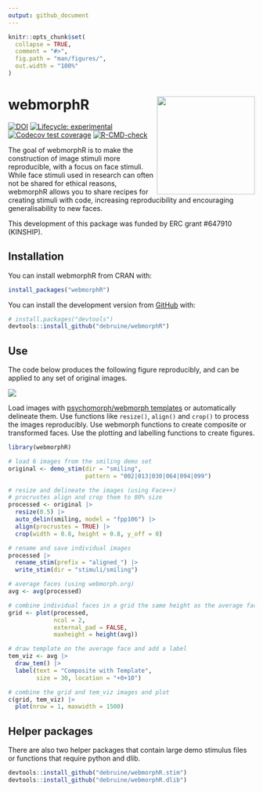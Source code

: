 ```yaml
---
output: github_document
---
```


<!-- README.md is generated from README.Rmd. Please edit that file -->

```r
knitr::opts_chunk$set(
  collapse = TRUE,
  comment = "#>",
  fig.path = "man/figures/",
  out.width = "100%"
)
```

# webmorphR ![](man/figures/logo.png){style="float:right; width:200px;"}

<!-- badges: start -->
[![DOI](https://zenodo.org/badge/357819230.svg)](https://zenodo.org/badge/latestdoi/357819230)
[![Lifecycle: experimental](https://img.shields.io/badge/lifecycle-experimental-orange.svg)](https://lifecycle.r-lib.org/articles/stages.html#experimental)
[![Codecov test coverage](https://codecov.io/gh/debruine/webmorphR/branch/master/graph/badge.svg)](https://app.codecov.io/gh/debruine/webmorphR?branch=master)
[![R-CMD-check](https://github.com/debruine/webmorphR/workflows/R-CMD-check/badge.svg)](https://github.com/debruine/webmorphR/actions)
<!-- badges: end -->

The goal of webmorphR is to make the construction of image stimuli more reproducible, with a focus on face stimuli. While face stimuli used in research can often not be shared for ethical reasons, webmorphR allows you to share recipes for creating stimuli with code, increasing reproducibility and encouraging generalisability to new faces.

This development of this package was funded by ERC grant #647910 (KINSHIP).

## Installation

You can install webmorphR from CRAN with:

``` r
install_packages("webmorphR")
```

You can install the development version from [GitHub](https://github.com/) with:

``` r
# install.packages("devtools")
devtools::install_github("debruine/webmorphR")
```

## Use

The code below produces the following figure reproducibly, and can be applied to any set of original images.

![](man/figures/example.jpg)

Load images with [psychomorph/webmorph templates](https://debruine.github.io/webmorph/getting-started.html#delineate) or automatically delineate them. Use functions like `resize()`, `align()` and `crop()` to process the images reproducibly. Use webmorph functions to create composite or transformed faces. Use the plotting and labelling functions to create figures.

```r
library(webmorphR)

# load 6 images from the smiling demo set
original <- demo_stim(dir = "smiling",
                      pattern = "002|013|030|064|094|099") 

# resize and delineate the images (using Face++)
# procrustes align and crop them to 80% size
processed <- original |>
  resize(0.5) |>
  auto_delin(smiling, model = "fpp106") |>
  align(procrustes = TRUE) |>
  crop(width = 0.8, height = 0.8, y_off = 0)

# rename and save individual images
processed |>
  rename_stim(prefix = "aligned_") |>
  write_stim(dir = "stimuli/smiling")

# average faces (using webmorph.org)
avg <- avg(processed)

# combine individual faces in a grid the same height as the average face
grid <- plot(processed, 
             ncol = 2, 
             external_pad = FALSE,
             maxheight = height(avg))

# draw template on the average face and add a label
tem_viz <- avg |>
  draw_tem() |>
  label(text = "Composite with Template",
        size = 30, location = "+0+10")

# combine the grid and tem_viz images and plot
c(grid, tem_viz) |> 
  plot(nrow = 1, maxwidth = 1500)
```



## Helper packages

There are also two helper packages that contain large demo stimulus files or functions that require python and dlib.

``` r
devtools::install_github("debruine/webmorphR.stim")
devtools::install_github("debruine/webmorphR.dlib")
```






